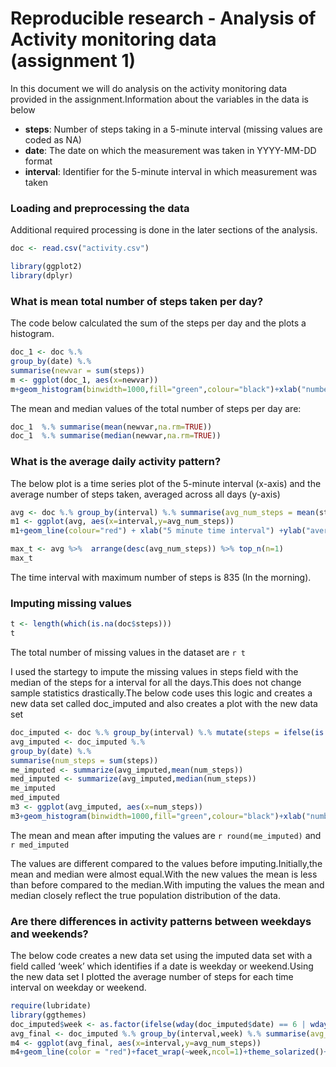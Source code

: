Reproducible research - Analysis of Activity monitoring data (assignment 1)
========================================================

In this document we will do analysis on the activity monitoring data provided in the assignment.Information about the variables in the data is below

* __steps__: Number of steps taking in a 5-minute interval (missing values are coded as NA)
* __date__: The date on which the measurement was taken in YYYY-MM-DD format
* __interval__: Identifier for the 5-minute interval in which measurement was taken

### Loading and preprocessing the data

Additional required processing is done in the later sections of the analysis.

```r
doc <- read.csv("activity.csv")
```


```r
library(ggplot2)
library(dplyr)
```


### What is mean total number of steps taken per day?

The code below calculated the sum of the steps per day and the plots a histogram.

```r
doc_1 <- doc %.%
group_by(date) %.%
summarise(newvar = sum(steps))
m <- ggplot(doc_1, aes(x=newvar))
m+geom_histogram(binwidth=1000,fill="green",colour="black")+xlab("number of steps taken each day") +ggtitle("Frequency of the number of steps per day")

```

The mean and median values of the total number of steps per day are:

```r
doc_1  %.% summarise(mean(newvar,na.rm=TRUE))
doc_1  %.% summarise(median(newvar,na.rm=TRUE))
```

### What is the average daily activity pattern?

The below plot is a time series plot of the 5-minute interval (x-axis) and the average number of steps taken, averaged across all days (y-axis) 


```r
avg <- doc %.% group_by(interval) %.% summarise(avg_num_steps = mean(steps,na.rm =TRUE))
m1 <- ggplot(avg, aes(x=interval,y=avg_num_steps))
m1+geom_line(colour="red") + xlab("5 minute time interval") +ylab("average steps for all days")+ ggtitle("Average number of steps for the time intervals")

```


```r
max_t <- avg %>%  arrange(desc(avg_num_steps)) %>% top_n(n=1)
max_t 
```

The time interval with maximum number of steps is 835 (In the morning).

### Imputing missing values


```r
t <- length(which(is.na(doc$steps)))
t
```

The total number of missing values in the dataset are `r t `

I used the startegy to impute the missing values in steps field with the median of the steps for a interval for all the days.This does not change sample statistics drastically.The below code uses this logic and creates a new data set called doc_imputed and also creates a plot with the new data set

```r

doc_imputed <- doc %.% group_by(interval) %.% mutate(steps = ifelse(is.na(steps), median(steps, na.rm = T), steps))
avg_imputed <- doc_imputed %.%
group_by(date) %.%
summarise(num_steps = sum(steps))
me_imputed <- summarize(avg_imputed,mean(num_steps))
med_imputed <- summarize(avg_imputed,median(num_steps))
me_imputed
med_imputed
m3 <- ggplot(avg_imputed, aes(x=num_steps))
m3+geom_histogram(binwidth=1000,fill="green",colour="black")+xlab("number of steps taken each day") +ggtitle("Frequency of the number of steps per day after impute")
```

The mean and mean after imputing the values are `r round(me_imputed)` and `r med_imputed`

The values are different compared to the values before imputing.Initially,the mean and median were almost equal.With the new values the mean is less than before compared to the median.With imputing the values the mean and median closely reflect the true population distribution of the data.

### Are there differences in activity patterns between weekdays and weekends?

The below code creates a new data set using the imputed data set with a field called 'week' which identifies if a date is weekday or weekend.Using the new data set I plotted the average number of steps for each time interval on weekday or weekend.

```r
require(lubridate)
library(ggthemes)
doc_imputed$week <- as.factor(ifelse(wday(doc_imputed$date) == 6 | wday(doc_imputed$date) == 7,"weekend","weekday"))
avg_final <- doc_imputed %.% group_by(interval,week) %.% summarise(avg_num_steps = mean(steps))
m4 <- ggplot(avg_final, aes(x=interval,y=avg_num_steps))
m4+geom_line(color = "red")+facet_wrap(~week,ncol=1)+theme_solarized()+theme(strip.text.x = element_text(size= 15,face = "bold",color = "black"),axis.text.x=element_text( size= 15,color = "black"))

```




